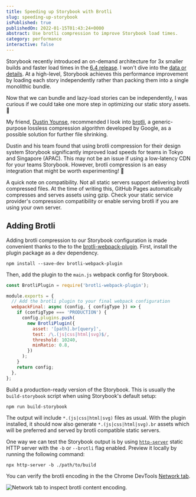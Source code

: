 ```yaml
---
title: Speeding up Storybook with Brotli
slug: speeding-up-storybook
isPublished: true
publishedOn: 2022-01-15T01:43:24+0000
abstract: Use brotli compression to improve Storybook load times.
category: performance
interactive: false
---
```




Storybook recently introduced an on-demand architecture for 3x smaller builds and faster load times in the [6.4 release](https://storybook.js.org/blog/storybook-6-4/). I won't dive into the [data or details](https://storybook.js.org/blog/storybook-on-demand-architecture/). At a high-level, Storybook achieves this performance improvement by loading each story independently rather than packing them into a single monolithic bundle.

Now that we can bundle and lazy-load stories can be independently, I was curious if we could take one more step in optimizing our static story assets. <span role="" aria-label="thinking and curious">🤔</span>

My friend, [Dustin Younse](https://x.com/milsyobtaf), recommended I look into [brotli](https://github.com/google/brotli), a generic-purpose lossless compression algorithm developed by Google, as a possible solution for further file shrinking.

Dustin and his team found that using brotli compression for their design system Storybook significantly improved load speeds for teams in Tokyo and Singapore (APAC). This may not be an issue if using a low-latency CDN for your teams Storybook. However, brotli compression is an easy integration that might be worth experimenting! <span role="img" aria-label="test tube">🧪</span>

<BlogCard>
  A quick note on compatibility. Not all static servers support delivering
  brotli compressed files. At the time of writing this, GitHub Pages
  automatically compresses and serves assets using gzip. Check your static
  service provider's compression compatibility or enable serving brotli if you
  are using your own server.
</BlogCard>

## Adding Brotli

Adding brotli compression to our Storybook configuration is made convenient thanks to the to the [brotli-webpack-plugin](https://www.npmjs.com/package/brotli-webpack-plugin). First, install the plugin package as a dev dependency.

```
npm install --save-dev brotli-webpack-plugin
```

Then, add the plugin to the `main.js` webpack config for Storybook.

```js
const BrotliPlugin = require('brotli-webpack-plugin');

module.exports = {
  // Add the brotli plugin to your final webpack configuration
  webpackFinal: async (config, { configType }) => {
    if (configType === 'PRODUCTION') {
      config.plugins.push(
        new BrotliPlugin({
          asset: '[path].br[query]',
          test: /\.(js|css|html|svg)$/,
          threshold: 10240,
          minRatio: 0.8,
        })
      );
    }
    return config;
  },
};
```

Build a production-ready version of the Storybook. This is usually the `build-storybook` script when using Storybook's default setup:

```
npm run build-storybook
```

The output will include `*.(js|css|html|svg)` files as usual. With the plugin installed, it should now also generate `*.(js|css|html|svg).br` assets which will be preferred and served by brotli compatible static servers.

One way we can test the Storybook output is by using [`http-server`](https://github.com/http-party/http-server) static HTTP server with the `-b` or `--brotli` flag enabled. Preview it locally by running the following command:

```
npx http-server -b ./path/to/build
```

You can verify the brotli encoding in the the Chrome DevTools [Network tab](https://developer.chrome.com/docs/devtools/network/).

![Network tab to inspect brotli content encoding.](./images/network-tab-content-encoding.png)
